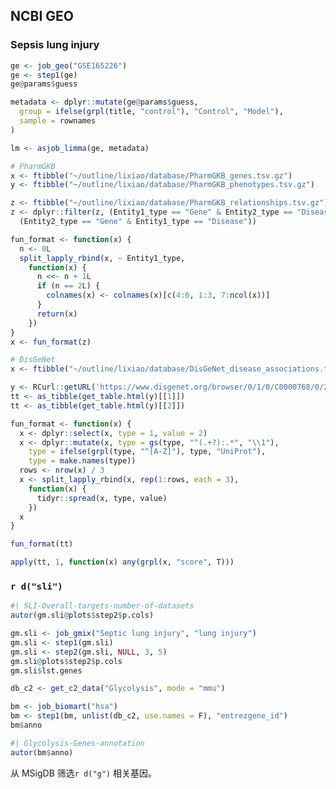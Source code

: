 
## NCBI GEO

### Sepsis lung injury

```r
ge <- job_geo("GSE165226")
ge <- step1(ge)
ge@params$guess

metadata <- dplyr::mutate(ge@params$guess,
  group = ifelse(grpl(title, "control"), "Control", "Model"),
  sample = rownames
)

lm <- asjob_limma(ge, metadata)
```

```r
# PharmGKB
x <- ftibble("~/outline/lixiao/database/PharmGKB_genes.tsv.gz")
y <- ftibble("~/outline/lixiao/database/PharmGKB_phenotypes.tsv.gz")

z <- ftibble("~/outline/lixiao/database/PharmGKB_relationships.tsv.gz")
z <- dplyr::filter(z, (Entity1_type == "Gene" & Entity2_type == "Disease") |
  (Entity2_type == "Gene" & Entity1_type == "Disease"))

fun_format <- function(x) {
  n <- 0L
  split_lapply_rbind(x, ~ Entity1_type,
    function(x) {
      n <<- n + 1L
      if (n == 2L) {
        colnames(x) <- colnames(x)[c(4:6, 1:3, 7:ncol(x))]
      }
      return(x)
    })
}
x <- fun_format(z)

```


```r
# DisGeNet
x <- ftibble("~/outline/lixiao/database/DisGeNet_disease_associations.tsv.gz")

y <- RCurl::getURL('https://www.disgenet.org/browser/0/1/0/C0000768/0/2000/source__ALL/_b./#')
tt <- as_tibble(get_table.html(y)[[1]])
tt <- as_tibble(get_table.html(y)[[2]])

fun_format <- function(x) {
  x <- dplyr::select(x, type = 1, value = 2)
  x <- dplyr::mutate(x, type = gs(type, "^(.+?):.*", "\\1"),
    type = ifelse(grpl(type, "^[A-Z]"), type, "UniProt"),
    type = make.names(type))
  rows <- nrow(x) / 3
  x <- split_lapply_rbind(x, rep(1:rows, each = 3),
    function(x) {
      tidyr::spread(x, type, value)
    })
  x
}

fun_format(tt)

apply(tt, 1, function(x) any(grpl(x, "score", T)))
```


### `r d("sli")`

```r
#| SLI-Overall-targets-number-of-datasets
autor(gm.sli@plots$step2$p.cols)
```

```r
gm.sli <- job_gmix("Septic lung injury", "lung injury")
gm.sli <- step1(gm.sli)
gm.sli <- step2(gm.sli, NULL, 3, 5)
gm.sli@plots$step2$p.cols
gm.sli$lst.genes
```

```r
db_c2 <- get_c2_data("Glycolysis", mode = "mmu")

bm <- job_biomart("hsa")
bm <- step1(bm, unlist(db_c2, use.names = F), "entrezgene_id")
bm$anno
```

```r
#| Glycolysis-Genes-annotation
autor(bm$anno)
```

从 MSigDB 筛选`r d("g")` 相关基因。


